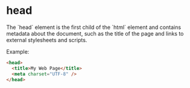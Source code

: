 
# head
<Separator />
The `head` element is the first child of the `html` element and contains metadata about the document, such as the title of the page and links to external stylesheets and scripts.

Example:
```html
<head>
  <title>My Web Page</title>
  <meta charset="UTF-8" />
</head>
```
